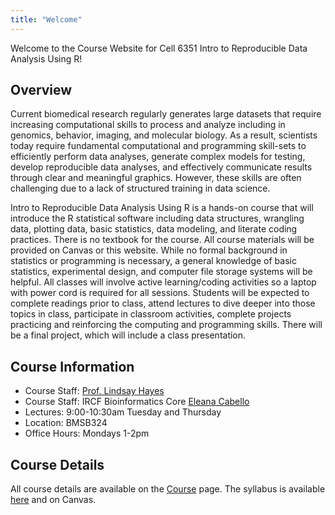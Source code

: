 ```yaml
---
title: "Welcome"
---
```


Welcome to the Course Website for Cell 6351 Intro to Reproducible Data Analysis Using R!

## Overview 

Current biomedical research regularly generates large datasets that require increasing computational skills to process and analyze including in genomics, behavior, imaging, and molecular biology. As a result, scientists today require fundamental computational and programming skill-sets to efficiently perform data analyses, generate complex models for testing, develop reproducible data analyses, and effectively communicate results through clear and meaningful graphics. However, these skills are often challenging due to a lack of structured training in data science. 

Intro to Reproducible Data Analysis Using R is a hands-on course that will introduce the R statistical software including data structures, wrangling data, plotting data, basic statistics, data modeling, and literate coding practices. There is no textbook for the course. All course materials will be provided on Canvas or this website. While no formal background in statistics or programming is necessary, a general knowledge of basic statistics, experimental design, and computer file storage systems will be helpful. All classes will involve active learning/coding activities so a laptop with power cord is required for all sessions. Students will be expected to complete readings prior to class, attend lectures to dive deeper into those topics in class, participate in classroom activities, complete projects practicing and reinforcing the computing and programming skills. There will be a final project, which will include a class presentation. 

## Course Information

- Course Staff: [Prof. Lindsay Hayes](https://lindsaynhayes.github.io)
- Course Staff: IRCF Bioinformatics Core [Eleana Cabello](https://research.ouhsc.edu/research-support/core-laboratory-service/institutional-research-core-facility/bioinformatics)
- Lectures: 9:00-10:30am Tuesday and Thursday
- Location: BMSB324
- Office Hours: Mondays 1-2pm

## Course Details

All course details are available on the [Course](lectures.qmd) page. The syllabus is available [here](syllabus.qmd) and on Canvas.